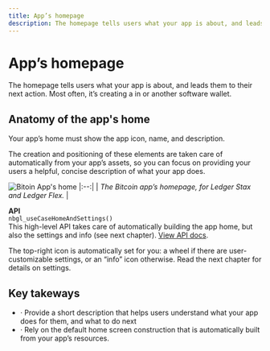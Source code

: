 ```yaml
---
title: App’s homepage
description: The homepage tells users what your app is about, and leads them to their next action. Most often, it’s creating a transaction in Ledger Live or another software wallet.
---
```



# App’s homepage

The homepage tells users what your app is about, and leads them to their next action. Most often, it’s creating a <Glossary word="transaction"></Glossary> in <Glossary word="Ledger Live"></Glossary> or another software wallet.

## Anatomy of the app's home

Your app’s home must show the app icon, name, and description.

The creation and positioning of these elements are taken care of automatically from your app’s assets, so you can focus on providing your users a helpful, concise description of what your app does.


![Bitoin App's home](/device-app/stax-flex-bitcoin-home.png)
|:--:| 
| *The Bitcoin app’s homepage, for Ledger Stax and Ledger Flex.* |

<Callout emoji="💻">
	<b>API</b><br/>
  	<code>nbgl_useCaseHomeAndSettings()</code><br/>
  	This high-level API takes care of automatically building the app home, but also the settings and info (see next chapter). <a href="https://ledgerhq.github.io/ledger-secure-sdk/nbgl__use__case_8h.html#a438078d9be71706e0ad6a05f56658255">View API docs</a>.
</Callout>

The top-right icon is automatically set for you: a wheel if there are user- customizable settings, or an “info” icon otherwise. Read the next chapter for details on settings.

## Key takeways

<KeyTakeaway>
	<ul>
		<li>· Provide a short description that helps users understand what your app does for them, and what to do next</li>
		<li>· Rely on the default home screen construction that is automatically built from your app’s resources.</li>
	</ul>
</KeyTakeaway>


